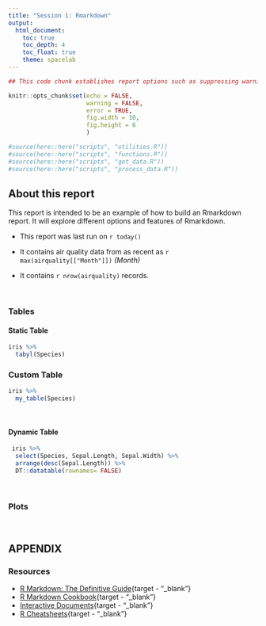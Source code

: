 ```yaml
---
title: "Session 1: Rmarkdown"
output:
  html_document:
    toc: true
    toc_depth: 4
    toc_float: true
    theme: spacelab
---
```


```r
## This code chunk establishes report options such as suppressing warning messages when executing code and establishing the default size for figures/plots/tables

knitr::opts_chunk$set(echo = FALSE,
                      warning = FALSE,
                      error = TRUE,
                      fig.width = 10, 
                      fig.height = 6
                      ) 

```

```r
#source(here::here("scripts", "utilities.R"))
#source(here::here("scripts", "functions.R"))
#source(here::here("scripts", "get_data.R"))
#source(here::here("scripts", "process_data.R"))
```

## About this report

This report is intended to be an example of how to build an Rmarkdown report. It will explore different options and features of Rmarkdown.


* This report was last run on `r today()`  

* It contains air quality data from as recent as `r max(airquality[["Month"]])` *(Month)*

* It contains `r nrow(airquality)` records.

</br>

### Tables


#### Static Table

```r
iris %>% 
  tabyl(Species)
```


### Custom Table
```r
iris %>% 
  my_table(Species)
```

</br>

#### Dynamic Table
```r
 iris %>% 
  select(Species, Sepal.Length, Sepal.Width) %>% 
  arrange(desc(Sepal.Length)) %>% 
  DT::datatable(rownames= FALSE)
```

</br>

### Plots

</br>


## APPENDIX

### Resources

* [R Markdown: The Definitive Guide](https://bookdown.org/yihui/rmarkdown/){target - "_blank"}
* [R Markdown Cookbook](https://bookdown.org/yihui/rmarkdown-cookbook){target - "_blank"}
* [Interactive Documents](https://garrettgman.github.io/rmarkdown/authoring_shiny.html#overview){target - "_blank"}
* [R Cheatsheets](https://www.rstudio.com/resources/cheatsheets/){target - "_blank"}
